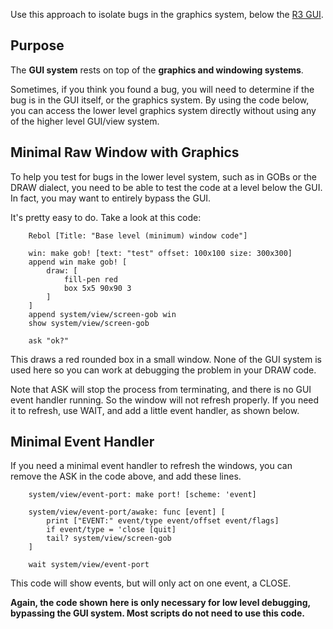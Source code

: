 Use this approach to isolate bugs in the graphics system, below the [[R3 GUI]].

==Purpose==

The '''GUI system''' rests on top of the '''graphics and windowing systems'''.

Sometimes, if you think you found a bug, you will need to determine if the bug is in the GUI itself, or the graphics system. By using the code below, you can access the lower level graphics system directly without using any of the higher level GUI/view system.

==Minimal Raw Window with Graphics==

To help you test for bugs in the lower level system, such as in GOBs or the DRAW dialect, you need to be able to test the code at a level below the GUI. In fact, you may want to entirely bypass the GUI.

It's pretty easy to do. Take a look at this code:

<pre>
    Rebol [Title: "Base level (minimum) window code"]
    
    win: make gob! [text: "test" offset: 100x100 size: 300x300]
    append win make gob! [
        draw: [
            fill-pen red
            box 5x5 90x90 3
        ]
    ]
    append system/view/screen-gob win
    show system/view/screen-gob
    
    ask "ok?"
</pre>

This draws a red rounded box in a small window. None of the GUI system is used here so you can work at debugging the problem in your DRAW code.

Note that ASK will stop the process from terminating, and there is no GUI event handler running. So the window will not refresh properly. If you need it to refresh, use WAIT, and add a little event handler, as shown below.

==Minimal Event Handler==

If you need a minimal event handler to refresh the windows, you can remove the ASK in the code above, and add these lines.

<pre>
    system/view/event-port: make port! [scheme: 'event]
    
    system/view/event-port/awake: func [event] [
        print ["EVENT:" event/type event/offset event/flags]
        if event/type = 'close [quit]
        tail? system/view/screen-gob
    ]
    
    wait system/view/event-port
</pre>

This code will show events, but will only act on one event, a CLOSE.

'''Again, the code shown here is only necessary for low level debugging, bypassing the GUI system. Most scripts do not need to use this code.'''